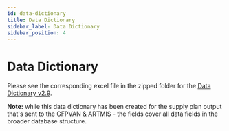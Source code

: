 ```yaml
---
id: data-dictionary
title: Data Dictionary
sidebar_label: Data Dictionary
sidebar_position: 4
---
```


# Data Dictionary

Please see the corresponding excel file in the zipped folder for the [Data Dictionary v2.9](https://github.com/FASP-QAT/fasp-api/raw/master/docs/Data%20dictionary%20QAT%20SP%20v2.9.xlsx).

**Note:** while this data dictionary has been created for the supply plan output that's sent to the GFPVAN & ARTMIS \- the fields cover all data fields in the broader database structure.